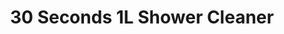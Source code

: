 ---
title: 30 Seconds 1L Shower Cleaner
description: 30 Seconds Shower Cleaner makes cleaning your shower easy.
image: /products/30-seconds-1l-shower-cleaner.png
price: 20
ratingValue: '4.9'
ratingCount: 2400
---